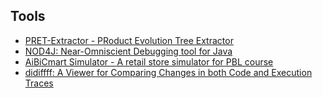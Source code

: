 ## Tools

  * [PRET-Extractor - PRoduct Evolution Tree Extractor](https://sel.ist.osaka-u.ac.jp/pret/)
  * [NOD4J: Near-Omniscient Debugging tool for Java](https://github.com/k-shimari/nod4j)
  * [AiBiCmart Simulator - A retail store simulator for PBL course](https://github.com/AiBiC-Spiral/aibicmart-open)
  * [	didiffff: A Viewer for Comparing Changes in both Code and Execution Traces](https://github.com/tetsuyakanda/didiffff)